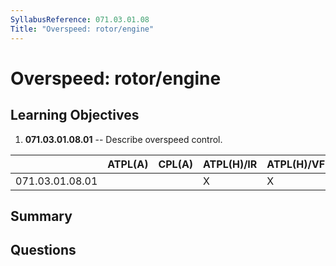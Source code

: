```yaml
---
SyllabusReference: 071.03.01.08
Title: "Overspeed: rotor/engine"
---
```


# Overspeed: rotor/engine

## Learning Objectives

1. **071.03.01.08.01** -- Describe overspeed control.

|                 | ATPL(A) | CPL(A) | ATPL(H)/IR | ATPL(H)/VFR | CPL(H) | IR  | CBIR(A) |
| --------------- | ------- | ------ | ---------- | ----------- | ------ | --- | ------- |
| 071.03.01.08.01 |         |        | X          | X           | X      |     |         |

## Summary

## Questions
